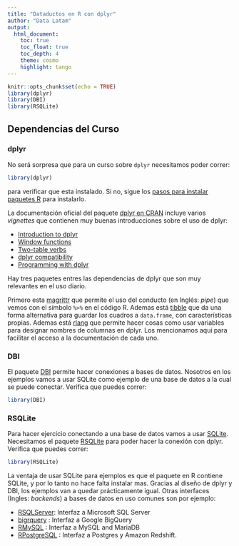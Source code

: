 ```yaml
---
title: "Dataductos en R con dplyr"
author: "Data Latam"
output: 
  html_document:
    toc: true
    toc_float: true
    toc_depth: 4
    theme: cosmo
    highlight: tango
---
```


```r
knitr::opts_chunk$set(echo = TRUE)
library(dplyr)
library(DBI)
library(RSQLite)
```


## Dependencias del Curso

### dplyr

No será sorpresa que para un curso sobre `dplyr` necesitamos poder correr:

```r
library(dplyr)
```

para verificar que esta instalado. Si no, sigue los [pasos para instalar paquetes R](http://sancarlos-rug.github.io/introduccion.html) para instalarlo.

La documentación oficial del paquete [dplyr en CRAN](cran.r-project.org/package=dplyr) incluye varios *vignettes* que contienen muy buenas introducciones sobre el uso de dplyr:

 - [Introduction to dplyr](https://cran.r-project.org/web/packages/dplyr/vignettes/dplyr.html)
 - [Window functions](https://cran.r-project.org/web/packages/dplyr/vignettes/window-functions.html)
 - [Two-table verbs](https://cran.r-project.org/web/packages/dplyr/vignettes/two-table.html)
 - [dplyr compatibility](https://cran.r-project.org/web/packages/dplyr/vignettes/compatibility.html)
 - [Programming with dplyr](https://cran.r-project.org/web/packages/dplyr/vignettes/programming.html)

Hay tres paquetes entres las dependencias de dplyr que son muy relevantes en el uso diario.

Primero esta [magrittr](cran.r-project.org/package=magrittr) que permite el uso del conducto (en Inglés: *pipe*) que vemos con el símbolo `%>%` en el código R. Ademas está [tibble](cran.r-project.org/package=tibble) que da una forma alternativa para guardar los cuadros a `data.frame`, con características propias. Ademas está [rlang](cran.r-project.org/package=rlang) que permite hacer cosas como usar variables para designar nombres de columnas en dplyr. Los mencionamos aquí para facilitar el acceso a la documentación de cada uno.


### DBI
El paquete [DBI](cran.r-project.org/package=DBI) permite hacer conexiones a bases de datos. Nosotros en los ejemplos vamos a usar SQLite como ejemplo de una base de datos a la cual se puede conectar. Verifica que puedes correr:

```r
library(DBI)
```

### RSQLite
Para hacer ejercicio conectando a una base de datos vamos a usar [SQLite](https://www.sqlite.org/about.html). Necesitamos el paquete [RSQLite](cran.r-project.org/package=RSQLite) para poder hacer la conexión con dplyr. Verifica que puedes correr:

```r
library(RSQLite)
```

La ventaja de usar SQLite para ejemplos es que el paquete en R contiene SQLite, y por lo tanto no hace falta instalar mas. Gracias al diseño de dplyr y DBI, los ejemplos van a quedar prácticamente igual. Otras interfaces (Ingles: *backends*) a bases de datos en uso comunes son por ejemplo:

 - [RSQLServer](https://github.com/imanuelcostigan/RSQLServer): Interfaz a Microsoft SQL Server
 - [bigrquery](https://github.com/r-dbi/bigrquery) : Interfaz a Google BigQuery
 - [RMySQL](https://github.com/rstats-db/RMySQL#readme) : Interfaz a MySQL and MariaDB
 - [RPostgreSQL](https://cran.r-project.org/package=RPostgreSQL) : Interfaz a Postgres y Amazon Redshift.


